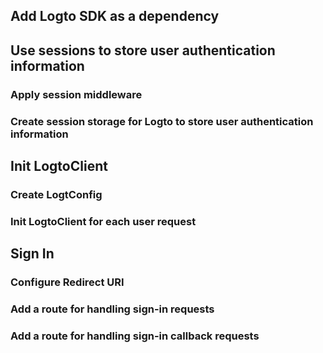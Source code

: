 

<GoWebTip />

## Add Logto SDK as a dependency

<AddSdk />

## Use sessions to store user authentication information

<UseSessionStorage />

### Apply session middleware

<ApplySessionMiddleware />

### Create session storage for Logto to store user authentication information

<CreateSessionStorage />

## Init LogtoClient

### Create LogtConfig

<CreateLogtoConfig />

### Init LogtoClient for each user request

<InitLogtoClient />

## Sign In

<SignInFlowSummary />

### Configure Redirect URI

<ConfigureRedirectUri
  figureSrc={redirectUriFigure}
  redirectUri="http://localhost:8080/sign-in-callback"
/>

### Add a route for handling sign-in requests

<ImplementSignIn />

### Add a route for handling sign-in callback requests

<HandleRedirect />

<TestYourIntegration sdk="Go" />
